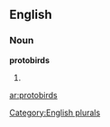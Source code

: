 ==English==

===Noun===
'''protobirds'''

# {{plural of|[[protobird]]}}

[[Category:English plurals]]

[[ar:protobirds]]